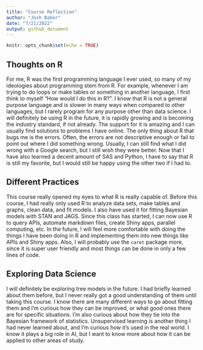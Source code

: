 ```yaml
---
title: "Course Reflection"
author: "Josh Baber"
date: "7/21/2022"
output: github_document
---
```


```r
knitr::opts_chunk$set(echo = TRUE)
```

## Thoughts on R  

For me, R was the first programming language I ever used, so many of my ideologies about programming stem from R.  For example, whenever I am trying to do loops or make tables or something in another language, I first think to myself "How would I do this in R?".  I know that R is not a general purpose language and is slower in many ways when compared to other languages, but I rarely program for any purpose other than data science.  I will definitely be using R in the future, it is rapidly growing and is becoming the industry standard, if not already.  The support for it is amazing and I can usually find solutions to problems I have online.  The only thing about R that bugs me is the errors.  Often, the errors are not descriptive enough or fail to point out where I did something wrong.  Usually, I can still find what I did wrong with a Google search, but I still wish they were better.  Now that I have also learned a decent amount of SAS and Python, I have to say that R is still my favorite, but I would still be happy using the other two if I had to.  

## Different Practices  

This course really opened my eyes to what R is really capable of.  Before this course, I had really only used R to analyze data sets, make tables and graphs, clean data, and fit models.  I also have used it for fitting Bayesian models with STAN and JAGS.  Since this class has started, I can now use R to query APIs, automate markdown files, create Shiny apps, parallel computing, etc.  In the future, I will feel more comfortable with doing the things I have been doing in R and implementing them into new things like APIs and Shiny apps.  Also, I will probably use the `caret` package more, since it is super user friendly and most things can be done in only a few lines of code.  

## Exploring Data Science  

I will definitely be exploring tree models in the future.  I had briefly learned about them before, but I never really got a good understanding of them until taking this course.  I know there are many different ways to go about fitting them and I'm curious how they can be improved, or what good ones there are for specific situations.  I'm also curious about how they tie into the Bayesian framework of statistics.  Unsupervised learning is another thing I had never learned about, and I'm curious how it's used in the real world.  I know it plays a big role in AI, but I want to know more about how it can be applied to other areas of study.  